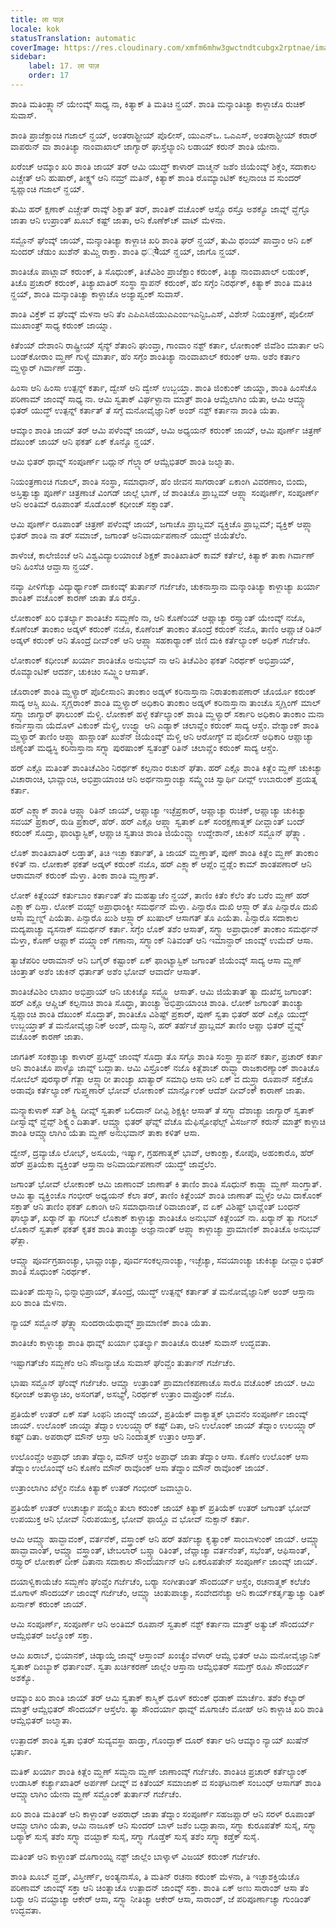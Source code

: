 ```yaml
---
title: ला पाज़
locale: kok
statusTranslation: automatic
coverImage: https://res.cloudinary.com/xmfm6mhw3gwctndtcubgx2rptnae/image/upload/v1740337243/small_cover_educacion_fundamental_a051170f1c.webp
sidebar:
    label: 17. ला पाज़
    order: 17
---
```

ಶಾಂತಿ ಮತಿಂತ್ಲ್ಯಾನ್ ಯೇಂವ್ಕ್ ಸಾಧ್ಯ ನಾ, ಕಿತ್ಯಾಕ್ ತಿ ಮತಿಚಿ ನ್ಹಯ್. ಶಾಂತಿ ಮನ್ಶಾಂತಿಚ್ಯಾ ಕಾಳ್ಜಾಚೊ ರುಚಿಕ್ ಸುವಾಸ್.

ಶಾಂತಿ ಪ್ರಾಜೆಕ್ಟಾಂಚಿ ಗಜಾಲ್ ನ್ಹಯ್, ಅಂತರಾಶ್ಟ್ರೀಯ್ ಪೊಲೀಸ್, ಯುಎನ್ಒ. ಒಎಎಸ್, ಅಂತರಾಶ್ಟ್ರೀಯ್ ಕರಾರ್ ವಾಪರುನ್ ವಾ ಶಾಂತಿಚ್ಯಾ ನಾಂವಾಖಾಲ್ ಜಾಗ್ಯಾರ್ ಘುಸ್ತೆಲ್ಯಾಂನಿ ಲಡಾಯ್ ಕರುನ್ ಶಾಂತಿ ಯೇನಾ.

ಖರೆಂಚ್ ಆಮ್ಕಾಂ ಖರಿ ಶಾಂತಿ ಜಾಯ್ ತರ್ ಆಮಿ ಯುದ್ಧ್ ಕಾಳಾರ್ ವಾಚ್ಮನ್ ಜಶೆಂ ಜಿಯೆಂವ್ಕ್ ಶಿಕ್ಚೆಂ, ಸದಾಕಾಲ ಎಚ್ಚೇತ್ ಆನಿ ಹುಷಾರ್, ತೀಕ್ಷ್ಣ್ ಆನಿ ನಮ್ರ್ ಮತಿನ್, ಕಿತ್ಯಾಕ್ ಶಾಂತಿ ರೊಮ್ಯಾಂಟಿಕ್ ಕಲ್ಪನಾಂಚಿ ವ ಸುಂದರ್ ಸ್ವಪ್ಣಾಂಚಿ ಗಜಾಲ್ ನ್ಹಯ್.

ತುಮಿ ಹರ್ ಕ್ಷಣಾಕ್ ಎಚ್ಚೇತ್ ರಾವ್ಕ್ ಶಿಕ್ನಾತ್ ತರ್, ಶಾಂತಿಕ್ ವಚೊಂಕ್ ಆಸ್ಚೊ ರಸ್ತೊ ಅಶಕ್ಯೊ ಜಾವ್ನ್ ವ್ಹೆಗ್ಳೊ ಜಾತಾ ಆನಿ ಉಪ್ರಾಂತ್ ಖೂಬ್ ಕಷ್ಟ್ ಜಾತಾ, ಆನಿ ಕೊಣೆಕ್‌ಚ್ ವಾಟ್ ಮೆಳನಾ.

ಸಮ್ಜೊನ್ ಘೆಂವ್ಕ್ ಜಾಯ್, ಮನ್ಶಾಂತಿಚ್ಯಾ ಕಾಳ್ಜಾಚಿ ಖರಿ ಶಾಂತಿ ಘರ್ ನ್ಹಯ್, ತುಮಿ ಥಂಯ್ ಪಾವ್ತಾಂ ಆನಿ ಏಕ್ ಸುಂದರ್ ಚೆಡುಂ ಖುಶೆನ್ ತುಮ್ಚಿ ರಾಕ್ತಾ. ಶಾಂತಿ ಧ्येಯ್ ನ್ಹಯ್, ಜಾಗೊ ನ್ಹಯ್.

ಶಾಂತಿಚೊ ಪಾಟ್ಲಾವ್ ಕರುಂಕ್, ತಿ ಸೊಧುಂಕ್, ತಿಚೆವಿಶಿಂ ಪ್ರಾಜೆಕ್ಟಾಂ ಕರುಂಕ್, ತಿಚ್ಯಾ ನಾಂವಾಖಾಲ್ ಲಡುಂಕ್, ತಿಚೊ ಪ್ರಚಾರ್ ಕರುಂಕ್, ತಿಚ್ಯಾಖಾತಿರ್ ಸಂಸ್ಥಾ ಸ್ಥಾಪನ್ ಕರುಂಕ್, ಹೆಂ ಸಗ್ಳೆಂ ನಿರರ್ಥಕ್, ಕಿತ್ಯಾಕ್ ಶಾಂತಿ ಮತಿಚಿ ನ್ಹಯ್, ಶಾಂತಿ ಮನ್ಶಾಂತಿಚ್ಯಾ ಕಾಳ್ಜಾಚೊ ಅಜ್ಯಾಪ್ವಂಕ್ ಸುವಾಸ್.

ಶಾಂತಿ ವಿಕ್ತೆಕ್ ವ ಘೆಂವ್ಕ್ ಮೆಳನಾ ಆನಿ ತೆಂ ಎಪಿಎಸಿಜಿಯುಎಎಂಐಇಎನ್ಟಿಒಎಸ್, ವಿಶೇಸ್ ನಿಯಂತ್ರಣ್, ಪೊಲೀಸ್ ಮುಖಾಂತ್ರ್ ಸಾಧ್ಯ ಕರುಂಕ್ ಜಾಯ್ನಾ.

ಕಿತೆಂಯ್ ದೇಶಾಂನಿ ರಾಷ್ಟ್ರೀಯ್ ಸೈನ್ಯ್ ಶೆತಾಂನಿ ಘುಂವ್ತಾ, ಗಾಂವಾಂ ನಶ್ಟ್ ಕರ್ತಾ, ಲೋಕಾಂಕ್ ಜಿವೆಶಿಂ ಮಾರ್ತಾ ಆನಿ ಬಂಡ್‌ಕೋರಾಂ ಮ್ಹಣ್ ಗುಳ್ಯೆ ಮಾರ್ತಾ, ಹೆಂ ಸಗ್ಳೆಂ ಶಾಂತಿಚ್ಯಾ ನಾಂವಾಖಾಲ್ ಕರುಂಕ್ ಆಸಾ. ಅಶೆಂ ಕರ್ತಾಂ ಮ್ಹಳ್ಯಾರ್ ಗಿರ್ವಾಣ್ ವಡ್ತಾ.

ಹಿಂಸಾ ಆನಿ ಹಿಂಸಾ ಉತ್ಪನ್ನ್ ಕರ್ತಾ, ದ್ವೇಸ್ ಆನಿ ದ್ವೇಸ್ ಉಬ್ಜಯ್ತಾ. ಶಾಂತಿ ಜಿಂಕುಂಕ್ ಜಾಯ್ನಾ, ಶಾಂತಿ ಹಿಂಸೆಚೊ ಪರಿಣಾಮ್ ಜಾಂವ್ಕ್ ಸಾಧ್ಯ ನಾ. ಆಮಿ ಸ್ವತಾಕ್ ವಿರ್ಘಳ್ಟಾನಾ ಮಾತ್ರ್ ಶಾಂತಿ ಆಮ್ಚೆಲಾಗಿಂ ಯೆತಾ, ಆಮಿ ಆಮ್ಚ್ಯಾ ಭಿತರ್ ಯುದ್ಧ್ ಉತ್ಪನ್ನ್ ಕರ್ತಾತ್ ತೆ ಸಗ್ಳೆ ಮನೋವೈಜ್ಞಾನಿಕ್ ಅಂಶ್ ನಶ್ಟ್ ಕರ್ತಾನಾ ಶಾಂತಿ ಯೆತಾ.

ಆಮ್ಕಾಂ ಶಾಂತಿ ಜಾಯ್ ತರ್ ಆಮಿ ಪಳೆಂವ್ಕ್ ಜಾಯ್, ಆಮಿ ಅಧ್ಯಯನ್ ಕರುಂಕ್ ಜಾಯ್, ಆಮಿ ಪೂರ್ಣ್ ಚಿತ್ರಣ್ ದೆಖುಂಕ್ ಜಾಯ್ ಆನಿ ಫಕತ್ ಏಕ್ ಕೊನ್ಶೊ ನ್ಹಯ್.

ಆಮಿ ಭಿತರ್ ಥಾವ್ನ್ ಸಂಪೂರ್ಣ್ ಬದ್ಲುನ್ ಗೆಲ್ಲ್ಯಾರ್ ಆಮ್ಚೆಭಿತರ್ ಶಾಂತಿ ಜಲ್ಮಾತಾ.

ನಿಯಂತ್ರಣಾಂಚಿ ಗಜಾಲ್, ಶಾಂತಿ ಸಂಸ್ಥಾ, ಸಮಾಧಾನ್, ಹೆಂ ಜೀವನ ಸಾಗರಾಂತ್ ಏಕಾಂಗಿ ವಿವರಣಾಂ, ಬಿಂದು, ಅಸ್ತಿತ್ವಾಚ್ಯಾ ಪೂರ್ಣ್ ಚಿತ್ರಣಾಚೆ ವಿಂಗಡ್ ಜಾಲ್ಲೆ ಭಾಗ್, ಜೆ ಶಾಂತಿಚೊ ಪ್ರಾಬ್ಲಮ್ ಆಪ್ಲ್ಯಾ ಸಂಪೂರ್ಣ್, ಸಂಪೂರ್ಣ್ ಆನಿ ಅಂತಿಮ್ ರೂಪಾಂತ್ ಸೊಡೊಂಕ್ ಕಧೀಂಚ್ ಸಕ್ನಾಂತ್.

ಆಮಿ ಪೂರ್ಣ್ ರೂಪಾಂತ್ ಚಿತ್ರಣ್ ಪಳೆಂವ್ಕ್ ಜಾಯ್, ಜಗಾಚೊ ಪ್ರಾಬ್ಲಮ್ ವ್ಯಕ್ತಿಚೊ ಪ್ರಾಬ್ಲಮ್; ವ್ಯಕ್ತಿಕ್ ಆಪ್ಲ್ಯಾ ಭಿತರ್ ಶಾಂತಿ ನಾ ತರ್ ಸಮಾಜ್, ಜಗಾಂತ್ ಅನಿವಾರ್ಯಪಣಾನ್ ಯುದ್ಧ್ ಜಿಯೆತೆಲೆಂ.

ಶಾಳೆಂಚೆ, ಕಾಲೇಜಿಂಚೆ ಆನಿ ವಿಶ್ವವಿದ್ಯಾಲಯಾಂಚೆ ಶಿಕ್ಷಕ್ ಶಾಂತಿಖಾತಿರ್ ಕಾಮ್ ಕರ್ತೆಲೆ, ಕಿತ್ಯಾಕ್ ತಾಕಾ ಗಿರ್ವಾಣ್ ಆನಿ ಹಿಂಸೆಚಿ ಆವ್ಡಾಸಾ ನ್ಹಯ್.

ನವ್ಯಾ ಪೀಳಿಗೆಚ್ಯಾ ವಿದ್ಯಾರ್ಥ್ಯಾಂಕ್ ದಾಕಂವ್ಕ್ ತುರ್ತಾನ್ ಗರ್ಜೆಚೆಂ, ಚುಕನಾಸ್ತಾನಾ ಮನ್ಶಾಂತಿಚ್ಯಾ ಕಾಳ್ಜಾಚ್ಯಾ ಖರ್ಯಾ ಶಾಂತಿಕ್ ವಚೊಂಕ್ ಕಾರಣ್ ಜಾತಾ ತೊ ರಸ್ತೊ.

ಲೋಕಾಂಕ್ ಖರಿ ಭಿತರ್ಲ್ಯಾ ಶಾಂತಿಚೆಂ ಸಮ್ಜಣೆಂ ನಾ, ಆನಿ ಕೊಣೆಂಯ್ ಆಪ್ಣಾಚ್ಯಾ ರಸ್ತ್ಯಾಂತ್ ಯೇಂವ್ಕ್ ನಜೊ, ಕೊಣೆಂಚ್ ತಾಂಕಾಂ ಅಡ್ಕಳ್ ಕರುಂಕ್ ನಜೊ, ಕೊಣೆಂಚ್ ತಾಂಕಾಂ ತೊಂದ್ರೆ ಕರುಂಕ್ ನಜೊ, ತಾಣಿಂ ಆಪ್ಣಾಚೆ ರಿತಿನ್ ಅಡ್ಕಳ್ ಕರುಂಕ್ ಆನಿ ತೊಂದ್ರೆ ದೀವ್ಂಕ್ ಆನಿ ಆಪ್ಲ್ಯಾ ಸಹಕಾರ್‍ಯಾಂಕ್ ಜಿಣಿ ದುಕಿ ಕರ್ತೆಲ್ಯಾಂಕ್ ಅಧಿಕ್ ಗರ್ಜೆಚೆಂ.

ಲೋಕಾಂಕ್ ಕಧೀಂಚ್ ಖರ್ಯಾ ಶಾಂತಿಚೊ ಅನುಭವ್ ನಾ ಆನಿ ತಿಚೆವಿಶಿಂ ಫಕತ್ ನಿರರ್ಥಕ್ ಅಭಿಪ್ರಾಯ್, ರೊಮ್ಯಾಂಟಿಕ್ ಆದರ್ಶ, ಚುಕಿಚಿಂ ಸಮ್ಜ್ಣಿಂ ಆಸಾತ್.

ಚೊರಾಂಕ್ ಶಾಂತಿ ಮ್ಹಳ್ಯಾರ್ ಪೊಲೀಸಾಂನಿ ತಾಂಕಾಂ ಅಡ್ಕಳ್ ಕರಿನಾಸ್ತಾನಾ ನಿರಾತಂಕಾಪಣಾರ್ ಚೊರ್ಯೊ ಕರುಂಕ್ ಸಾದ್ಯ ಆಸ್ಚಿ ಖುಷಿ. ಸ್ಮಗ್ಲರಾಂಕ್ ಶಾಂತಿ ಮ್ಹಳ್ಯಾರ್ ಅಧಿಕಾರಿ ತಾಂಕಾಂ ಅಡ್ಕಳ್ ಕರಿನಾಸ್ತಾನಾ ತಾಂಚೊ ಸ್ಮಗ್ಲಿಂಗ್ ಮಾಲ್ ಸಗ್ಳ್ಯಾ ಜಾಗ್ಯಾರ್ ಘಾಲುಂಕ್ ಮೆಳ್ಚಿ. ಲೋಕಾಕ್ ಹಳ್ಳೆ ಕರ್ತೆಲ್ಯಾಂಕ್ ಶಾಂತಿ ಮ್ಹಳ್ಯಾರ್ ಸರ್ಕಾರಿ ಅಧಿಕಾರಿ ತಾಂಕಾಂ ಮನಾ ಕರ್ನಾಸ್ತಾನಾ ಯೆದೊಳ್ ವಿಕುಂಕ್ ಮೆಳ್ಚಿ, ಉಜ್ವ್ಯಾ ಆನಿ ಎಡ್ಯಾಕ್ ಚಲಾವ್ಣೆಂ ಕರುಂಕ್ ಸಾದ್ಯ ಆಸ್ಚೆಂ. ವೇಶ್ಯಾಂಕ್ ಶಾಂತಿ ಮ್ಹಳ್ಯಾರ್ ತಾಣಿಂ ಆಪ್ಲ್ಯಾ ಹಾಸ್ಣಾಂತ್ ಖುಶೆನ್ ಜಿಯೆಂವ್ಕ್ ಮೆಳ್ಚಿ ಆನಿ ಆರೋಗ್ಯ್ ವ ಪೊಲೀಸ್ ಅಧಿಕಾರಿ ಆಪ್ಣಾಚ್ಯಾ ಜಿಣ್ಯೆಂತ್ ಮಧ್ಯಸ್ಥಿ ಕರಿನಾಸ್ತಾನಾ ಸಗ್ಳ್ಯಾ ಪುರಷಾಂಕ್ ಸ್ವತಂತ್ರ್ ರಿತಿನ್ ಚಲಾವ್ಣೆಂ ಕರುಂಕ್ ಸಾದ್ಯ ಆಸ್ಚೆಂ.

ಹರ್ ಎಕ್ಲೊ ಮತಿಂತ್ ಶಾಂತಿಚೆವಿಶಿಂ ನಿರರ್ಥಕ್ ಕಲ್ಪನಾಂ ರಚುನ್ ಘೆತಾ. ಹರ್ ಎಕ್ಲೊ ಶಾಂತಿ ಕಿತ್ಲೆಂ ಮ್ಹಣ್ ಚುಕಿಚ್ಯಾ ವಿಚಾರಾಂಚಿ, ಭಾವ್ಣಾಂಚಿ, ಅಭಿಪ್ರಾಯಾಂಚಿ ಆನಿ ಅರ್ಥನಾಸ್ತಾಂಚ್ಯಾ ಸಮ್ಜ್ಣೆಂಚಿ ಸ್ವಾರ್ಥಿ ದೀವ್ಲ್ ಉಬಾರುಂಕ್ ಪ್ರಯತ್ನ ಕರ್ತಾ.

ಹರ್ ಎಕ್ಲ್ಯಾಕ್ ಶಾಂತಿ ಆಪ್ಲ್ಯಾ ರಿತಿನ್ ಜಾಯ್, ಆಪ್ಣಾಚ್ಯಾ ಇಚ್ಛೆಪ್ರಕಾರ್, ಆಪ್ಣಾಚ್ಯಾ ರುಚಿಕ್, ಆಪ್ಣಾಚ್ಯಾ ಚುಕಿಚ್ಯಾ ಸವಯ್ ಪ್ರಕಾರ್, ರುಡಿ ಪ್ರಕಾರ್, ಹೆರ್. ಹರ್ ಎಕ್ಲೊ ಆಪ್ಲ್ಯಾ ಸ್ವತಾಕ್ ಏಕ್ ಸಂರಕ್ಷಣಾತ್ಮಕ್ ದೀವ್ಲಾಂತ್ ಬಂದ್ ಕರುಂಕ್ ಸೊದ್ತಾ, ಫಾಂಟ್ಯಾಸ್ಟಿಕ್, ಆಪ್ಣಾಚಿ ಸ್ವತಾಚಿ ಶಾಂತಿ ಜಿಯೆಂವ್ಚ್ಯಾ ಉದ್ದೇಶಾನ್, ಚುಕಿನ್ ಸಮ್ಜೊನ್ ಘೆತ್ಲ್ಯಾ.

ಲೊಕ್ ಶಾಂತಿಖಾತಿರ್ ಲಡ್ತಾತ್, ತಿಚಿ ಇಚ್ಛಾ ಕರ್ತಾತ್, ತಿ ಜಾಯ್ ಮ್ಹಣ್ತಾತ್, ಪುಣ್ ಶಾಂತಿ ಕಿತ್ಲೆಂ ಮ್ಹಣ್ ತಾಂಕಾಂ ಕಳಿತ್ ನಾ. ಲೋಕಾಕ್ ಫಕತ್ ಅಡ್ಕಳ್ ಕರುಂಕ್ ನಜೊ, ಹರ್ ಎಕ್ಲ್ಯಾಕ್ ಆಪ್ಲೆಂ ವ್ಹಡ್ಲೆಂ ಕಾಮ್ ಶಾಂತಪಣಾರ್ ಆನಿ ಆರಾಮಾನ್ ಕರುಂಕ್ ಮೆಳ್ತಾ. ತಿಂಕಾ ಶಾಂತಿ ಮ್ಹಣ್ತಾತ್.

ಲೋಕ್ ಕಿತ್ಲೆಂಯ್ ಕರ್ತುಬಾಂ ಕರ್ತಾಂತ್ ತೆಂ ಮಹತ್ವಾಚೆಂ ನ್ಹಯ್, ತಾಣಿಂ ಕಿತೆಂ ಕೆಲೆಂ ತೆಂ ಬರೆಂ ಮ್ಹಣ್ ಹರ್ ಎಕ್ಲ್ಯಾಕ್ ದಿಸ್ತಾ. ಲೋಕ್ ವಯ್ಟ್ ಅಪ್ರಾಧಾಂಕ್ಯೀ ಸಮರ್ಥನ್ ಮೆಳ್ತಾ. ಪಿನ್ಸಾರೊ ದುಖಿ ಆಸ್ಲ್ಯಾರ್ ತೊ ಪಿನ್ಸಾರೊ ದುಖಿ ಆಸಾ ಮ್ಹಣ್ನ್ ಪಿಯೆತಾ. ಪಿನ್ಸಾರೊ ಖುಶಿ ಆಸ್ಲ್ಯಾರ್ ಖುಷಾಲ್ ಆಸಾಗತ್ ತೊ ಪಿಯೆತಾ. ಪಿನ್ಸಾರೊ ಸದಾಕಾಲ ಮದ್ಯಪಾಚ್ಯಾ ವ್ಯಸನಾಕ್ ಸಮರ್ಥನ್ ಕರ್ತಾ. ಸಗ್ಳೆಂ ಲೊಕ್ ತಶೆಂ ಆಸಾತ್, ಸಗ್ಳ್ಯಾ ಅಪ್ರಾಧಾಂಕ್ ತಾಂಕಾಂ ಸಮರ್ಥನ್ ಮೆಳ್ತಾ, ಕೊಣ್ ಆಪ್ಣಾಕ್ ವಯ್ಡ್ಯಾಂಕ್ ಗಣಾನಾ, ಸಗ್ಳ್ಯಾಂಕ್ ನಿತಿವಂತ್ ಆನಿ ಇಮಾನ್ದಾರ್ ಜಾಂವ್ಕ್ ಉಮೆದ್ ಆಸಾ.

ತ್ಯಾಚೆಪರಿಂ ಆರಾಮಾನ್ ಆನಿ ಬಗೈರ್ ಕಷ್ಟಾಂಕ್ ಏಕ್ ಫಾಂಟ್ಯಾಸ್ಟಿಕ್ ಜಗಾಂತ್ ಜಿಯೆಂವ್ಕ್ ಸಾದ್ಯ ಆಸಾ ಮ್ಹಣ್ ಚಿಂತ್ತಾತ್ ಅಶೆಂ ಚುಕಿನ್ ಧರ್ತಾತ್ ಅಶೆಂ ಭೋವ್ ಆವಾರ್ದೆ ಆಸಾತ್.

ಶಾಂತಿಚೆವಿಶಿಂ ಲಾಖಾಂ ಅಭಿಪ್ರಾಯ್ ಆನಿ ಚುಕಿಚ್ಯೊ ಸಮ್ಜ್ಣ್ಯೊ ಆಸಾತ್. ಆಮಿ ಜಿಯೆತಾತ್ ತ್ಯಾ ದುಖೆಸ್ತ ಜಗಾಂತ್: ಹರ್ ಎಕ್ಲೊ ಆಪ್ಣಿಚ್ ಕಲ್ಪನಾಚಿ ಶಾಂತಿ ಸೊಧ್ತಾ, ತಾಂಚ್ಯಾ ಅಭಿಪ್ರಾಯಾಂಚಿ ಶಾಂತಿ. ಲೋಕ್ ಜಗಾಂತ್ ತಾಂಚ್ಯಾ ಸ್ವಪ್ಣಾಂಚಿ ಶಾಂತಿ ದೆಖುಂಕ್ ಸೊದ್ತಾತ್, ಶಾಂತಿಚೊ ವಿಶಿಷ್ಟ್ ಪ್ರಕಾರ್, ಪುಣ್ ಸ್ವತಾ ಭಿತರ್ ಹರ್ ಎಕ್ಲೊ ಯುದ್ಧ್ ಉಬ್ಜಯ್ತಾತ್ ತೆ ಮನೋವೈಜ್ಞಾನಿಕ್ ಅಂಶ್, ದುಸ್ಮಾನಿ, ಹರ್ ತರ್ಹೆಚೆ ಪ್ರಾಬ್ಲಮ್ ತಾಣಿಂ ಆಪ್ಣಾ ಭಿತರ್ ವ್ಹೆವ್ನ್ ವಚೊಂಕ್ ಕಾರಣ್ ಜಾತಾ.

ಜಾಗತಿಕ್ ಸಂಕಶ್ಟಾಚ್ಯಾ ಕಾಳಾರ್ ಪ್ರಸಿದ್ದ್ ಜಾಂವ್ಕ್ ಸೊದ್ತಾ ತೊ ಸಗ್ಳೊ ಶಾಂತಿ ಸಂಸ್ಥಾ ಸ್ಥಾಪನ್ ಕರ್ತಾ, ಪ್ರಚಾರ್ ಕರ್ತಾ ಆನಿ ಶಾಂತಿಚೊ ಪಾಳ್ಯೊ ಜಾವ್ನ್ ಬದ್ಲಾತಾ. ಆಮಿ ವಿಸ್ರೊಂಕ್ ನಜೊ ಕಿತ್ಲೆಶಾಚ್ ರಾವ್ಳ್ಯಾ ರಾಜಕಾರಣ್ಯಾಂಕ್ ಶಾಂತಿಚೊ ನೋಬೆಲ್ ಪುರಸ್ಕಾರ್ ಗೆತ್ಲಾ ಆಸ್ಲ್ಯಾರೀ ತಾಂಚ್ಯಾ ಖಾತ್ಯಾರ್ ಸಮಾಧಿ ಆಸಾ ಆನಿ ಏಕ್ ವ ದುಸ್ರ್ಯಾ ರೂಪಾನ್ ಸಕ್ತೆಚೊ ಅಡಾವೊ ಕರ್ತೆಲ್ಯಾಂಕ್ ಗುಪ್ತ್ಪಣಾರ್ ಭೋವ್ ಲೋಕಾಂಕ್ ಮಾರ್ನ್ಸೊಂಕ್ ಆದೆಶ್ ದೀವ್ಂಕ್ ಕಾರಾಣ್ ಜಾತಾ.

ಮನ್ಶ್ಯಾಕುಳಾಕ್ ಸತ್ ಶಿಕ್ವ್ಣಿ ದೀವ್ನ್ ಸ್ವತಾಕ್ ಬಲಿದಾನ್ ದೀವ್ಪಿ ಶಿಕ್ಷಕ್ಯೀ ಆಸಾತ್ ತೆ ಸಗ್ಳ್ಯಾ ದೆಶಾಚ್ಯಾ ಜಾಗ್ಯಾರ್ ಸ್ವತಾಕ್ ದೀಸ್ವಾವ್ನ್ ವ್ಹೆವ್ಪ್ ಶಿಕ್ವ್ಣೆಂ ದಿತಾತ್. ಆಮ್ಚ್ಯಾ ಭಿತರ್ ಘೆವ್ನ್ ವೆಚೊ ಮೆಫಿಸ್ಟೋಫೆಲ್ಸ್ ವಿಸರ್ಜನ್ ಕರುನ್ ಮಾತ್ರ್ ಕಾಳ್ಜಾಚಿ ಶಾಂತಿ ಆಮ್ಚ್ಯಾಲಾಗಿಂ ಯೆತಾ ಮ್ಹಣ್ ಅನುಭವಾನ್ ತಾಕಾ ಕಳಿತ್ ಆಸಾ.

ದ್ವೇಸ್, ದ್ರವ್ಯಾಚೊ ಲೋಭ್, ಅಸೂಯೆ, ಇರ್ಷ್ಯಾ, ಗ್ರಹಣಾತ್ಮಕ್ ಭಾವ್, ಆಕಾಂಕ್ಷಾ, ಕೋಪೊ, ಅಹಂಕಾರೊ, ಹೆರ್ ಹೆರ್ ಪ್ರತಿಯೆಕಾ ವ್ಯಕ್ತಿಂತ್ ಆಸ್ತಾನಾ ಅನಿವಾರ್ಯಪಣಾನ್ ಯುದ್ಧ್ ಜಾವ್ತೆಲೆಂ.

ಜಗಾಂತ್ ಭೋವ್ ಲೋಕಾಂಕ್ ಆಮಿ ಜಾಣಾಂವ್ ಜಾಣಾತ್ ಕಿ ತಾಣಿಂ ಶಾಂತಿ ಸೊಧುನ್ ಕಾಡ್ಲ್ಯಾ ಮ್ಹಣ್ ಸಾಂಗ್ತಾತ್. ಆಮಿ ತ್ಯಾ ವ್ಯಕ್ತಿಂಚೊ ಗಂಭೀರ್ ಅಧ್ಯಯನ್ ಕೆಲಾ ತರ್, ತಾಣಿಂ ಕಿತ್ಲೆಂಯ್ ಶಾಂತಿ ಜಾಣಾತ್ ಮ್ಹಳ್ಳೆಂ ಆಮಿ ದಾಕೊಂಕ್ ಸಕ್ತಾತ್ ಆನಿ ತಾಣಿಂ ಫಕತ್ ಏಕಾಂಗಿ ಆನಿ ಸಮಾಧಾನಾಚೆ ರಿವಾಜಾಂತ್, ವ ಏಕ್ ವಿಶಿಷ್ಟ್ ಭಾವ್ಣೆಂತ್ ಬಂಧನ್ ಘಾಲ್ಯಾತ್, ಖರ್‍ಯಾನ್ ತ್ಯಾ ಗರೀಬ್ ಲೊಕಾಕ್ ಕಾಳ್ಜಾಚ್ಯಾ ಶಾಂತಿಚೊ ಅನುಭವ್ ಕಿತ್ಲೆಂಯ್ ನಾ. ಖರ್‍ಯಾನ್ ತ್ಯಾ ಗರೀಬ್ ಲೊಕಾನ್ ಸ್ವತಾಕ್ ಫಕತ್ ಕೃತಕ ಶಾಂತಿ ತಾಂಚ್ಯಾ ಅಜ್ಞಾನಾಂತ್ ಆಪ್ಲ್ಯಾ ಕಾಳ್ಜಾಚ್ಯಾ ಪ್ರಾಮಾಣಿಕ್ ಶಾಂತಿಚೊ ಅನುಭವ್ ಘೆತ್ಲಾ.

ಆಮ್ಚ್ಯಾ ಪೂರ್ವಗ್ರಹಾಂಚ್ಯಾ, ಭಾವ್ಣಾಂಚ್ಯಾ, ಪೂರ್ವಸಂಕಲ್ಪನಾಂಚ್ಯಾ, ಇಚ್ಛೆಚ್ಯಾ, ಸವಯಾಂಚ್ಯಾ ಚುಕಿಚ್ಯಾ ದೀವ್ಲಾಂ ಭಿತರ್ ಶಾಂತಿ ಸೊಧುಂಕ್ ನಿರರ್ಥಕ್.

ಮತಿಂತ್ ದುಸ್ಮಾನಿ, ಭಿನ್ನಾಭಿಪ್ರಾಯ್, ತೊಂದ್ರೆ, ಯುದ್ಧ್ ಉತ್ಪನ್ನ್ ಕರ್ತಾತ್ ತೆ ಮನೋವೈಜ್ಞಾನಿಕ್ ಅಂಶ್ ಆಸ್ತಾನಾ ಖರಿ ಶಾಂತಿ ಮೆಳನಾ.

ನ್ಯಾಯ್ ಸಮ್ಜೊನ್ ಘೆತ್ಲ್ಯಾ ಸುಂದರಾಯೆಥಾವ್ನ್ ಪ್ರಾಮಾಣಿಕ್ ಶಾಂತಿ ಯೆತಾ.

ಶಾಂತಿಚೆಂ ಕಾಳ್ಜಾಚ್ಯಾ ಶಾಂತಿ ಥಾವ್ನ್ ಖರ್ಯಾ ಭಿತರ್ಲ್ಯಾ ಶಾಂತಿಚೊ ರುಚಿಕ್ ಸುವಾಸ್ ಉದ್ಭವತಾ.

ಇಷ್ಟಾಗತ್‌ಚೆಂ ಸಮ್ಜಣೆಂ ಆನಿ ಸೌಜನ್ಯಾಚೊ ಸುವಾಸ್ ಘೆಂವ್ಚೆಂ ತುರ್ತಾನ್ ಗರ್ಜೆಚೆಂ.

ಭಾಷಾ ಸಮ್ಜೊನ್ ಘೆಂವ್ಕ್ ಗರ್ಜೆಚೆಂ. ಆಮ್ಚ್ಯಾ ಉತ್ರಾಂತ್ ಪ್ರಾಮಾಣಿಕಪಣಾಚೊ ಸಾರೊ ವಚೊಂಕ್ ಜಾಯ್. ಆಮಿ ಕಧೀಂಚ್ ಅತಾಳ್ಯಾಚಿಂ, ಅಸಂಗತ್, ಅಸಭ್ಯ್, ನಿರರ್ಥಕ್ ಉತ್ರಾಂ ವಾಪ್ರೊಂಕ್ ನಜೊ.

ಪ್ರತಿಯೆಕ್ ಉತರ್ ಏಕ್ ಸತ್ ಸಿಂಫನಿ ಜಾಂವ್ಕ್ ಜಾಯ್, ಪ್ರತಿಯೆಕ್ ವಾಕ್ಯಾತ್ಮಕ್ ಭಾವನೆಂ ಸಂಪೂರ್ಣ್ ಜಾಂವ್ಕ್ ಜಾಯ್. ಉಲೊಂಕ್ ಜಾಯ್ನಾ ತೆದ್ನಾಂ ಉಲಯ್ಲ್ಯಾರ್ ಕಷ್ಟ್ ದಿತಾ, ಆನಿ ಉಲೊಂಕ್ ಜಾಯ್ ತೆದ್ನಾಂ ಉಲಯ್ಲ್ಯಾರ್ ಕಷ್ಟ್ ದಿತಾ. ಅಪರಾಧ್ ಮೌನ್ ಆಸ್ತಾ ಆನಿ ನಿಂದಾತ್ಮಕ್ ಉತ್ರಾಂ ಆಸ್ತಾತ್.

ಉಲೊಂವ್ಚೆಂ ಅಪ್ರಾಧ್ ಜಾತಾ ತೆದ್ನಾಂ, ಮೌನ್ ಆಸ್ಚೆಂ ಅಪ್ರಾಧ್ ಜಾತಾ ತೆದ್ನಾಂ ಆಸಾ. ಕೊಣೆಂ ಉಲೊಂಕ್ ಆಸಾ ತೆದ್ನಾಂ ಉಲೊಂವ್ಕ್ ಆನಿ ಕೊಣೆಂ ಮೌನ್ ರಾವೊಂಕ್ ಆಸಾ ತೆದ್ನಾಂ ಮೌನ್ ರಾವೊಂಕ್ ಜಾಯ್.

ಉತ್ರಾಂಲಾಗಿಂ ಖೆಳ್ಚೆಂ ನಜೊ ಕಿತ್ಯಾಕ್ ಉತರ್ ಗಂಭೀರ್ ಜವಾಬ್ದಾರಿ.

ಪ್ರತಿಯೆಕ್ ಉತರ್ ಉಚಾರ್ಚ್ಯಾ ಪಯ್ಲೆಂ ತುಲಾ ಕರುಂಕ್ ಜಾಯ್ ಕಿತ್ಯಾಕ್ ಪ್ರತಿಯೆಕ್ ಉತರ್ ಜಗಾಂತ್ ಭೋವ್ ಉಪಯುಕ್ತ ಆನಿ ಭೋವ್ ನಿರುಪಯುಕ್ತ, ಭೋವ್ ಫಾಯ್ದೊ ವ ಭೋವ್ ನುಕ್ಸಾನ್ ಕರ್ತಾ.

ಆಮಿ ಆಮ್ಚ್ಯಾ ಹಾವ್ಭಾವಂಕ್, ವರ್ತನೆಕ್, ವಸ್ತ್ರಾಂಕ್ ಆನಿ ಹರ್ ತರ್ಹೆಚ್ಯಾ ಕೃತ್ಯಾಂಕ್ ಸಾಂಬಾಳುಂಕ್ ಜಾಯ್. ಆಮ್ಚ್ಯಾ ಹಾವ್ಭಾವಾಂತ್, ಆಮ್ಚ್ಯಾ ವಸ್ತ್ರಾಂತ್, ಟೇಬಲಾರ್ ಬಸ್ಚ್ಯಾ ರಿತಿಂತ್, ಜೆವ್ಣಾಚ್ಯಾ ವರ್ತನೆಂತ್, ಸಭೆಂತ್, ಆಫಿಸಾಂತ್, ರಸ್ತ್ಯಾರ್ ಲೋಕಾಕ್ ದೀಕ್ ದಿತಾನಾ ಸದಾಕಾಲ ಸೌಂದರ್ಯಾನ್ ಆನಿ ಏಕರೂಪತೇನ್ ಸಂಪೂರ್ಣ್ ಜಾಂವ್ಕ್ ಜಾಯ್.

ದಯಾಳ್ವಿಕಾಯೆಚೆಂ ಸಮ್ಜಣೆಂ ಘೆಂವ್ಚೆಂ ಗರ್ಜೆಚೆಂ, ಬರ್‍ಯಾ ಸಂಗೀತಾಂತ್ ಸೌಂದರ್ಯ್ ಆಸ್ಚೆಂ, ರಚನಾತ್ಮಕ್ ಕಲೆಚೆಂ ಮೊಗಾಳ್ ಸೌಂದರ್ಯ್ ಜಾಂವ್ಕ್ ಗರ್ಜೆಚೆಂ, ಆಮ್ಚ್ಯಾ ಚಿಂತುಪಾಚ್ಯಾ, ಸಂವೇದನೆಚ್ಯಾ ಆನಿ ಕಾರ್ಯ್‌ಕರ್ತೃತ್ವಾಚ್ಯಾ ರಿತಿಕ್ ಖರ್ನಾಕ್ ಕರುಂಕ್ ಜಾಯ್.

ಆಮಿ ಸಂಪೂರ್ಣ್, ಸಂಪೂರ್ಣ್ ಆನಿ ಅಂತಿಮ್ ರೂಪಾನ್ ಸ್ವತಾಕ್ ನಶ್ಟ್ ಕರ್ತಾನಾ ಮಾತ್ರ್ ಅತ್ಯುಚ್ ಸೌಂದರ್ಯ್ ಆಮ್ಚೆಭಿತರ್ ಜಲ್ಮೊಂಕ್ ಸಕ್ತಾ.

ಆಮಿ ಖರಾಬ್, ಭಿಯಾನಕ್, ಚಿಡ್ಕಾಯ್ತೆ ಜಾವ್ನ್ ಆಸ್ತಾಂವ್ ಖಂಚ್ಯೆಂ ವೆಳಾರ್ ಆಮ್ಚೆ ಭಿತರ್ ಆಮಿ ಮನೋವೈಜ್ಞಾನಿಕ್ ಸ್ವತಾಕ್ ದಿಂಬ್ಯಾಕ್ ಧರ್ತಾಂವ್. ಸ್ವತಾ ಖರ್ಚಿಕರಣ್ ಜಾಲ್ಲೆಂ ಆಸ್ತಾನಾ ಆಮ್ಚೆಭಿತರ್ ಸಮಗ್ರ್ ರೂಪಿ ಸೌಂದರ್ಯ್ ಅಶಕ್ಯೊ.

ಆಮ್ಕಾಂ ಖರಿ ಶಾಂತಿ ಜಾಯ್ ತರ್ ಆಮಿ ಸ್ವತಾಕ್ ಕಾಸ್ಮಿಕ್ ಧೂಳ್ ಕರುಂಕ್ ಧಡಾಕ್ ಮಾರ್ಚೆಂ. ತಶೆಂ ಕೆಲ್ಯಾರ್ ಮಾತ್ರ್ ಆಮ್ಚೆಭಿತರ್ ಸೌಂದರ್ಯ್ ಆಸ್ತೆಲೆಂ. ತ್ಯಾ ಸೌಂದರ್ಯಾ ಥಾವ್ನ್ ಮೊಗಾಚೆಂ ಮೋಹ್ ಆನಿ ಕಾಳ್ಜಾಚಿ ಖರಿ ಶಾಂತಿ ಆಮ್ಚೆಭಿತರ್ ಜಲ್ಮಾತಾ.

ಉತ್ಪಾದಕ್ ಶಾಂತಿ ಸ್ವತಾ ಭಿತರ್ ಸುವ್ಯವಸ್ಥಾ ಹಾಡ್ತಾ, ಗೊಂದ್ಳಾಕ್ ದೂರ್ ಕರ್ತಾ ಆನಿ ಆಮ್ಕಾಂ ನ್ಯಾಯ್ ಖುಷೆನ್ ಭರ್ತಾ.

ಮತಿಕ್ ಖರ್ಯಾ ಶಾಂತಿ ಕಿತ್ಲೆಂ ಮ್ಹಣ್ ಸಮ್ಜನಾ ಮ್ಹಣ್ ಜಾಣಾಂವ್ಕ್ ಗರ್ಜೆಚೆಂ. ಶಾಂತಿಚಿ ಪ್ರಚಾರ್ ಕರ್ತೆಲ್ಯಾಂಕ್ ಉಡಾಸಿಕ್ ಕರ್ಚ್ಯಾಖಾತಿರ್ ಅರ್ಪಣ್ ದೀವ್ನ್ ವ ಕಿತೆಂಯ್ ಸಮಾಜಾಕ್ ವ ಸಂಘಟನಾಕ್ ಸಂಬಂಧ್ ಆಸಾಗತ್ ಶಾಂತಿ ಆಮ್ಚ್ಯಾಲಾಗಿಂ ಯೇನಾ ಮ್ಹಣ್ ಸಮ್ಜೊಂಕ್ ತುರ್ತಾನ್ ಗರ್ಜೆಚೆಂ.

ಖರಿ ಶಾಂತಿ ಮತಿಂತ್ ಆನಿ ಕಾಳ್ಜಾಂತ್ ಅಪರಾಧ್ ಜಾತಾ ತೆದ್ನಾಂ ಸಂಪೂರ್ಣ್ ಸಹಜಪ್ಣಾರ್ ಆನಿ ಸರಳ್ ರೂಪಾಂತ್ ಆಮ್ಚ್ಯಾಲಾಗಿಂ ಯೆತಾ, ಆಮಿ ನಾಜೂಕ್ ಆನಿ ಸುಂದರ್ ಬಾಳ್ ಜಶೆಂ ಬದ್ಲಾತಾನಾ, ಸಗ್ಳ್ಯಾ ಕುರೂಪತೆಕ್ ಸುಸೈ, ಸಗ್ಳ್ಯಾ ಬರ್‍ಯಾಕ್ ಸುಸೈ ತಶೆಂ ಸಗ್ಳ್ಯಾ ವಯ್ಟಾಕ್ ಸುಸೈ, ಸಗ್ಳ್ಯಾ ಗೊಡ್ತೆಕ್ ಸುಸೈ ತಶೆಂ ಸಗ್ಳ್ಯಾ ಕಡ್ತೆಕ್ ಸುಸೈ.

ಮತಿಂತ್ ಆನಿ ಕಾಳ್ಜಾಂತ್ ದೊಗಾಂಯ್ನಿ ನಶ್ಟ್ ಜಾಲ್ಲೆಂ ಬಾಳ್ಕಾಳ್ ವಿಜಯ್ ಕರುಂಕ್ ಗರ್ಜೆಚೆಂ.

ಶಾಂತಿ ಖೂಬ್ ವ್ಹಡ್, ವಿಸ್ತೀರ್ಣ್, ಅಂತ್ಯನಾಸೊ, ತಿ ಮತಿನ್ ರಚನಾ ಕರುಂಕ್ ಮೆಳನಾ, ತಿ ಇಚ್ಛಾಶಕ್ತಿಯೆಚೊ ಪರಿಣಾಮ್ ಜಾಂವ್ಕ್ ಸಕ್ತಾ ಆನಿ ಚಿಂತ್ನಾಚೊ ಉತ್ಪಾದನ್ ಜಾಂವ್ಕ್ ಸಕ್ತಾ. ಶಾಂತಿ ಏಕ್ ಅಣು ಸಾರಾಂಶ್ ಆಸಾ ತೆಂ ಬರ್‍ಯಾ ಆನಿ ವಯ್ಟಾಚ್ಯಾ ಆಕೇರ್ ಆಸಾ, ಸಗ್ಳ್ಯಾ ನೀತಿಚ್ಯಾ ಆಕೇರ್ ಆಸಾ, ಸಾರಾಂಶ್, ಜೆ ಪರಿಪೂರ್ಣಾಚ್ಯಾ ಗುಂಡಿಂತ್ ಉದ್ಭವತಾ.

